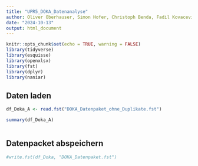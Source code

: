 ```yaml
---
title: "UPR5_DOKA_Datenanalyse"
author: Oliver Oberhauser, Simon Hofer, Christoph Benda, Fadil Kovacevic, Tomislav Juric
date: "2024-10-13"
output: html_document
---
```


```r
knitr::opts_chunk$set(echo = TRUE, warning = FALSE)
library(tidyverse)
library(esquisse)
library(openxlsx)
library(fst)
library(dplyr)
library(naniar)
```

## Daten laden

```r
df_Doka_A <- read.fst("DOKA_Datenpaket_ohne_Duplikate.fst") 
```

```r
summary(df_Doka_A)
```

```r

```

## Datenpacket abspeichern

```r
#write.fst(df_Doka, "DOKA_Datenpaket.fst")
```

